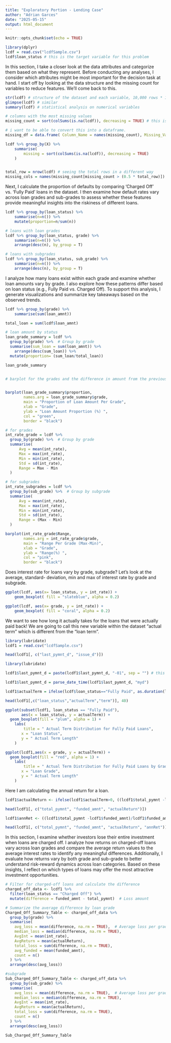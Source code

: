 ```yaml
---
title: "Exploratory Portion - Lending Case"
author: "Adrian Garces"
date: "2025-05-15"
output: html_document
---
```


```r
knitr::opts_chunk$set(echo = TRUE)
```


```r
library(dplyr)
lcdf = read.csv("lcdfSample.csv")
lcdf$loan_status # this is the target variable for this problem
```

In this section, I take a closer look at the data attributes and categorize them based on what they represent. Before conducting any analyses, I consider which attributes might be most important for the decision task at hand. I start off by looking at the data structure and the missing count for variables to reduce features. We'll come back to this. 
```r
str(lcdf) # structure of the dataset and each variable, 10,000 rows * 146 variables 
glimpse(lcdf) # similar
summary(lcdf) # statistical analysis on numerical variables 

# columns with the most missing values 
missing_count = sort(colSums(is.na(lcdf)), decreasing = TRUE) # this is a vector list 

# i want to be able to convert this into a dataframe. 
missing_df = data.frame( Column_Name = names(missing_count), Missing_Values = as.vector(missing_count))

lcdf %>% group_by(X) %>% 
    summarise(
        missing = sort(colSums(is.na(lcdf)), decreasing = TRUE)
    )


total_row = nrow(lcdf) # seeing the total rows in a different way 
missing_cols = names(missing_count[missing_count > (0.5 * total_row)])
```

Next, I calculate the proportion of defaults by comparing 'Charged Off' vs. 'Fully Paid' loans in the dataset. I then examine how default rates vary across loan grades and sub-grades to assess whether these features provide meaningful insights into the riskiness of different loans.

```r
lcdf %>% group_by(loan_status) %>% 
    summarise(n=n()) %>% 
    mutate(proportion=n/sum(n)) 

# loans with loan grades
lcdf %>% group_by(loan_status, grade) %>% 
    summarise(n=n()) %>%
    arrange(desc(n), by_group = T)

# loans with subgrades
lcdf %>% group_by(loan_status, sub_grade) %>% 
    summarise(n=n()) %>%
    arrange(desc(n), by_group = T)

```
I analyze how many loans exist within each grade and examine whether loan amounts vary by grade. I also explore how these patterns differ based on loan status (e.g., Fully Paid vs. Charged Off). To support this analysis, I generate visualizations and summarize key takeaways based on the observed trends.
```r
lcdf %>% group_by(grade) %>% 
    summarise(sum(loan_amnt))

total_loan = sum(lcdf$loan_amnt)

# loan amount by status 
loan_grade_summary = lcdf %>%
  group_by(grade) %>%  # Group by grade
  summarise(sum_loan = sum(loan_amnt)) %>% 
    arrange(desc(sum_loan)) %>%
  mutate(proportion= (sum_loan/total_loan))

loan_grade_summary


# barplot for the grades and the difference in amount from the previous grade arranged by alphabetical order


barplot(loan_grade_summary$proportion, 
        names.arg = loan_grade_summary$grade, 
        main = "Proportion of Loan Amount Per Grade", 
        xlab = "Grade", 
        ylab = "Loan Amount Proportion (%) ",
        col = "green",
        border = "black")

```

```r
# for grades
int_rate_grade = lcdf %>%
  group_by(grade) %>%  # Group by grade
  summarise(
      Avg = mean(int_rate),
      Max = max(int_rate),
      Min = min(int_rate),
      Std = sd(int_rate),
      Range = Max - Min
  )

# for subgrades
int_rate_subgrades = lcdf %>%
  group_by(sub_grade) %>%  # Group by subgrade
  summarise(
      Avg = mean(int_rate),
      Max = max(int_rate),
      Min = min(int_rate),
      Std = sd(int_rate), 
      Range = (Max - Min)
  )

barplot(int_rate_grade$Range, 
        names.arg = int_rate_grade$grade, 
        main = "Range Per Grade (Max-Min)", 
        xlab = "Grade", 
        ylab = "Range(%) ",
        col = "pink",
        border = "black")
```
Does interest rate for loans vary by grade, subgrade? Let's look at the average, standard- deviation, min and max of interest rate by grade and subgrade.
```r

ggplot(lcdf, aes(x= loan_status, y = int_rate)) +
    geom_boxplot( fill = "slateblue", alpha = 0.2) 

ggplot(lcdf, aes(x= grade, y = int_rate)) +
    geom_boxplot( fill = "coral", alpha = 0.2) 

```

We want to see how long it actually takes for the loans that were actually paid back! We are going to call this new variable within the dataset "actual term" which is different from the "loan term".

```r
library(lubridate)
lcdf1 = read.csv("lcdfSample.csv")

head(lcdf1[, c("last_pymnt_d", "issue_d")])

library(lubridate)

lcdf1$last_pymnt_d = paste(lcdf1$last_pymnt_d, "-01", sep = "") # this is combining strings, so we are combining the already date which is month-year now + "-01" we don't want anything in between the data and the -01 so we have nothing between the commas. We are adding this so we can have a day to match the issue date formate which include the day month and year. 

lcdf1$last_pymnt_d = parse_date_time(lcdf1$last_pymnt_d, "myd")

lcdf1$actualTerm = ifelse(lcdf$loan_status=="Fully Paid", as.duration(lcdf1$issue_d  %--% lcdf1$last_pymnt_d)/dyears(1), 3)

head(lcdf1[,c("loan_status","actualTerm","term")], 40)

ggplot(subset(lcdf1, loan_status == "Fully Paid"), 
       aes(x = loan_status, y = actualTerm)) +
  geom_boxplot(fill = "plum", alpha = 1) + 
    labs(
        title = " Actual Term Distribution for Fully Paid Loans",
       x = "Loan Status",
       y = " Actual Term Length"
    )

ggplot(lcdf1,aes(x = grade, y = actualTerm)) +
  geom_boxplot(fill = "red", alpha = 1) + 
    labs(
        title = " Actual Term Distribution for Fully Paid Loans by Grade",
       x = "Loan Grade",
       y = " Actual Term Length"
    )


```
Here I am calculating the annual return for a loan. 

```r
lcdf1$actualReturn <- ifelse(lcdf1$actualTerm>0, ((lcdf1$total_pymnt -lcdf1$funded_amnt)/lcdf1$funded_amnt)*(1/lcdf1$actualTerm)*100, 0)

head(lcdf1[, c("total_pymnt", "funded_amnt", "actualReturn")])

lcdf1$annRet <- ((lcdf1$total_pymnt -lcdf1$funded_amnt)/lcdf1$funded_amnt)*(12/36)*100

head(lcdf1[, c("total_pymnt", "funded_amnt", "actualReturn", "annRet")])

```
In this section, I examine whether investors lose their entire investment when loans are charged off. I analyze how returns on charged-off loans vary across loan grades and compare the average return values to the average interest rates to identify any meaningful differences. Additionally, I evaluate how returns vary by both grade and sub-grade to better understand risk-reward dynamics across loan categories. Based on these insights, I reflect on which types of loans may offer the most attractive investment opportunities.


```r

# Filter for charged-off loans and calculate the difference
charged_off_data <- lcdf1 %>%
  filter(loan_status == "Charged Off") %>%
  mutate(difference = funded_amnt - total_pymnt)  # Loss amount

# Summarize the average difference by loan grade
Charged_Off_Summary_Table <- charged_off_data %>%
  group_by(grade) %>%
  summarise(
    avg_loss = mean(difference, na.rm = TRUE),  # Average loss per grade
    median_loss = median(difference, na.rm = TRUE),
    AvgInt = mean(int_rate),
    AvgReturn = mean(actualReturn),
    total_loss = sum(difference, na.rm = TRUE),
    avg_funded = mean(funded_amnt),
    count = n()
  ) %>%
  arrange(desc(avg_loss))

#subgrade
Sub_Charged_Off_Summary_Table <- charged_off_data %>%
  group_by(sub_grade) %>%
  summarise(
    avg_loss = mean(difference, na.rm = TRUE),  # Average loss per grade
    median_loss = median(difference, na.rm = TRUE),
    AvgInt = mean(int_rate),
    AvgReturn = mean(actualReturn),
    total_loss = sum(difference, na.rm = TRUE),
    count = n()
  ) %>%
  arrange(desc(avg_loss))

Sub_Charged_Off_Summary_Table
```